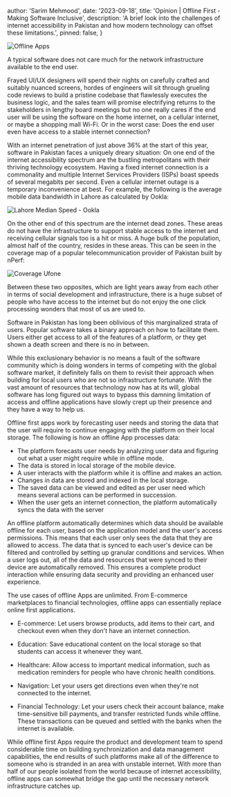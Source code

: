 

  author: 'Sarim Mehmood',
  date: '2023-09-18',
  title: 'Opinion | Offline First - Making Software Inclusive',
  description:
    'A brief look into the challenges of internet accessibility in Pakistan and how modern technology can offset these limitations.',
  pinned: false,
}

<div>
  <Image src={offline} alt="Offline Apps" />
</div>


A typical software does not care much for the network infrastructure available to the end user. 

Frayed UI/UX designers will spend their nights on carefully crafted and suitably nuanced screens, hordes of engineers will sit through grueling code reviews to build a pristine codebase that flawlessly executes the business logic, and the sales team will promise electrifying returns to the stakeholders in lengthy board meetings but no one really cares if the end user will be using the software on the home internet, on a cellular internet, or maybe a shopping mall Wi-Fi. Or in the worst case: Does the end user even have access to a stable internet connection?     

With an internet penetration of just above 36% at the start of this year, software in Pakistan faces a uniquely dreary situation: On one end of the internet accessibility spectrum are the bustling metropolitans with their thriving technology ecosystem. Having a fixed internet connection is a commonality and multiple Internet Services Providers (ISPs) boast speeds of several megabits per second. Even a cellular internet outage is a temporary inconvenience at best. For example, the following is the average mobile data bandwidth in Lahore as calculated by Ookla:

<div>
  <Image src={speed} alt="Lahore Median Speed - Ookla" />
</div>

On the other end of this spectrum are the internet dead zones. These areas do not have the infrastructure to support stable access to the internet and receiving cellular signals too is a hit or miss. A huge bulk of the population, almost half of the country, resides in these areas. This can be seen in the coverage map of a popular telecommunication provider of Pakistan built by nPerf:

<div>
  <Image src={coverage} alt="Coverage Ufone" />
</div>

Between these two opposites, which are light years away from each other in terms of social development and infrastructure, there is a huge subset of people who have access to the internet but do not enjoy the one click processing wonders that most of us are used to.

Software in Pakistan has long been oblivious of this marginalized strata of users. Popular software takes a binary approach on how to facilitate them. Users either get access to all of the features of a platform, or they get shown a death screen and there is no in between.

While this exclusionary behavior is no means a fault of the software community which is doing wonders in terms of competing with the global software market, it definitely falls on them to revisit their approach when building for local users who are not so infrastructure fortunate. With the vast amount of resources that technology now has at its will, global software has long figured out ways to bypass this damning limitation of access and offline applications have slowly crept up their presence and they have a way to help us.

Offline first apps work by forecasting user needs and storing the data that the user will require to continue engaging with the platform on their local storage. The following is how an offline App processes data:

- The platform forecasts user needs by analyzing user data and figuring out what a user might require while in offline mode.
- The data is stored in local storage of the mobile device.
- A user interacts with the platform while it is offline and makes an action.
- Changes in data are stored and indexed in the local storage.
- The saved data can be viewed and edited as per user need which means several actions can be performed in succession.
- When the user gets an internet connection, the platform automatically syncs the data with the server

An offline platform automatically determines which data should be available offline for each user, based on the application model and the user's access permissions. This means that each user only sees the data that they are allowed to access. The data that is synced to each user's device can be filtered and controlled by setting up granular conditions and services. When a user logs out, all of the data and resources that were synced to their device are automatically removed. This ensures a complete product interaction while ensuring data security and providing an enhanced user experience.

The use cases of offline Apps are unlimited. From E-commerce marketplaces to financial technologies, offline apps can essentially replace online first applications. 

- E-commerce: Let users browse products, add items to their cart, and checkout even when they don't have an internet connection. 

- Education: Save educational content on the local storage so that students can access it whenever they want.

- Healthcare: Allow access to important medical information, such as medication reminders for people who have chronic health conditions.

- Navigation: Let your users get directions even when they're not connected to the internet.

- Financial Technology: Let your users check their account balance, make time-sensitive bill payments, and transfer restricted funds while offline. These transactions can be queued and settled with the banks when the internet is available. 

While offline first Apps require the product and development team to spend considerable time on building synchronization and data management capabilities, the end results of such platforms make all of the difference to someone who is stranded in an area with unstable internet. With more than half of our people isolated from the world because of internet accessibility, offline apps can somewhat bridge the gap until the necessary network infrastructure catches up.  




